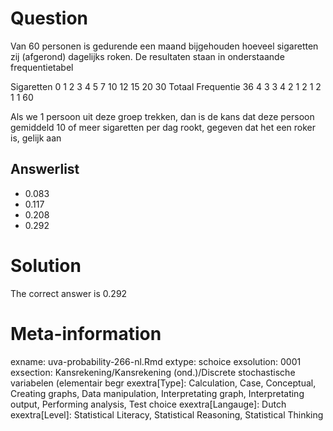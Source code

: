 Question
========

Van 60 personen is gedurende een maand bijgehouden hoeveel sigaretten zij (afgerond) dagelijks roken. De resultaten staan in onderstaande frequentietabel

Sigaretten 0 1 2 3 4 5 7 10 12 15 20 30 Totaal
Frequentie 36 4 3 3 4 2 1 2 1 2 1 1 60

Als we 1 persoon uit deze groep trekken, dan is de kans dat deze persoon gemiddeld 10 of meer sigaretten per dag rookt, gegeven dat het een roker is, gelijk aan 

Answerlist
----------
* 0.083
* 0.117
* 0.208
* 0.292

Solution
========

The correct answer is  0.292 

Meta-information
================
exname: uva-probability-266-nl.Rmd 
extype: schoice 
exsolution: 0001 
exsection: Kansrekening/Kansrekening (ond.)/Discrete stochastische variabelen (elementair begr
exextra[Type]: Calculation, Case, Conceptual, Creating graphs, Data manipulation, Interpretating graph, Interpretating output, Performing analysis, Test choice 
exextra[Langauge]: Dutch 
exextra[Level]: Statistical Literacy, Statistical Reasoning, Statistical Thinking 
